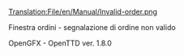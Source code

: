 [[Translation:File/en/Manual/Invalid-order.png]]

Finestra ordini - segnalazione di ordine non valido

OpenGFX - OpenTTD ver. 1.8.0